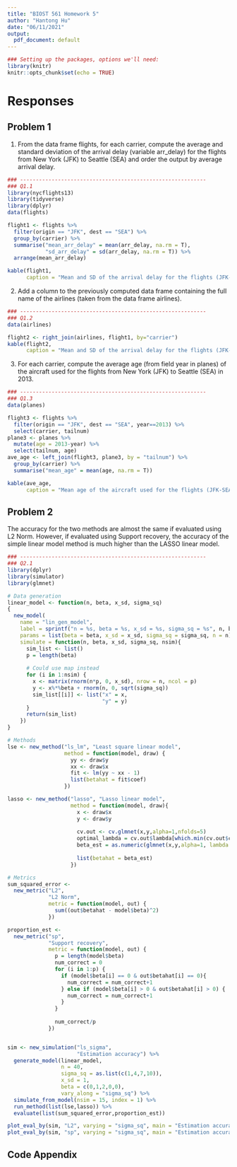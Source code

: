 ---
title: "BIOST 561 Homework 5"
author: "Hantong Hu"
date: "06/11/2021"
output:
  pdf_document: default
---


```{r setup, include=FALSE}
### Setting up the packages, options we'll need:
library(knitr)
knitr::opts_chunk$set(echo = TRUE)
```

# Responses 

## Problem 1

1. From the data frame flights, for each carrier, compute the average and standard deviation of the arrival delay (variable arr_delay) for the flights from New York (JFK) to Seattle (SEA) and order the output by average arrival delay.

```{r Q1.1, message=F, echo=F, warning=F}
### -----------------------------------------------------------
### Q1.1
library(nycflights13)
library(tidyverse)
library(dplyr)
data(flights)

flight1 <- flights %>% 
  filter(origin == "JFK", dest == "SEA") %>%
  group_by(carrier) %>%
  summarise("mean_arr_delay" = mean(arr_delay, na.rm = T),
            "sd_arr_delay" = sd(arr_delay, na.rm = T)) %>%
  arrange(mean_arr_delay)

kable(flight1,
      caption = "Mean and SD of the arrival delay for the flights (JFK-SEA)")
```

2. Add a column to the previously computed data frame containing the full name of the airlines (taken from the data frame airlines).

```{r Q1.2, message=F, echo=F}
### -----------------------------------------------------------
### Q1.2
data(airlines)

flight2 <- right_join(airlines, flight1, by="carrier")
kable(flight2,
      caption = "Mean and SD of the arrival delay for the flights (JFK-SEA) with Carrier Name")
```

3. For each carrier, compute the average age (from field year in planes) of the aircraft used for the flights from New York (JFK) to Seattle (SEA) in 2013.

```{r Q1.3, message=F, echo=F}
### -----------------------------------------------------------
### Q1.3
data(planes)

flight3 <- flights %>% 
  filter(origin == "JFK", dest == "SEA", year==2013) %>%
  select(carrier, tailnum)
plane3 <- planes %>%
  mutate(age = 2013-year) %>%
  select(tailnum, age)
ave_age <- left_join(flight3, plane3, by = "tailnum") %>%
  group_by(carrier) %>%
  summarise("mean_age" = mean(age, na.rm = T))

kable(ave_age,
      caption = "Mean age of the aircraft used for the flights (JFK-SEA) in 2013")
```

## Problem 2

The accuracy for the two methods are almost the same if evaluated using L2 Norm. However, if evaluated using Support recovery, the accuracy of the simple linear model method is much higher than the LASSO linear model.

```{r Q2.1, message=F, echo=F, warning=F, results='hide', fig.height=4}
### -----------------------------------------------------------
### Q2.1
library(dplyr)
library(simulator)
library(glmnet)

# Data generation
linear_model <- function(n, beta, x_sd, sigma_sq) 
{
  new_model(
    name = "lin_gen_model", 
    label = sprintf("n = %s, beta = %s, x_sd = %s, sigma_sq = %s", n, beta, x_sd, sigma_sq),
    params = list(beta = beta, x_sd = x_sd, sigma_sq = sigma_sq, n = n),
    simulate = function(n, beta, x_sd, sigma_sq, nsim){
      sim_list <- list()
      p = length(beta)
      
      # Could use map instead
      for (i in 1:nsim) {
        x <- matrix(rnorm(n*p, 0, x_sd), nrow = n, ncol = p)
        y <- x%*%beta + rnorm(n, 0, sqrt(sigma_sq))
        sim_list[[i]] <- list("x" = x,
                              "y" = y)
      }
      return(sim_list) 
    })
}

# Methods
lse <- new_method("ls_lm", "Least square linear model",
                  method = function(model, draw) {
                    yy <- draw$y
                    xx <- draw$x
                    fit <- lm(yy ~ xx - 1)
                    list(betahat = fit$coef)
                  })

lasso <- new_method("lasso", "Lasso linear model",
                    method = function(model, draw){
                      x <- draw$x
                      y <- draw$y
                      
                      cv.out <- cv.glmnet(x,y,alpha=1,nfolds=5)
                      optimal_lambda = cv.out$lambda[which.min(cv.out$cvm)]
                      beta_est = as.numeric(glmnet(x,y,alpha=1, lambda = optimal_lambda)$beta)
                      
                      list(betahat = beta_est)
                    })

# Metrics
sum_squared_error <- 
  new_metric("L2", 
             "L2 Norm",
             metric = function(model, out) {
               sum((out$betahat - model$beta)^2)
             })

proportion_est <- 
  new_metric("sp",
             "Support recovery",
             metric = function(model, out) {
               p = length(model$beta)
               num_correct = 0
               for (i in 1:p) {
                 if (model$beta[i] == 0 & out$betahat[i] == 0){
                   num_correct = num_correct+1
                 } else if (model$beta[i] > 0 & out$betahat[i] > 0) {
                   num_correct = num_correct+1
                 }
               }
               
               num_correct/p
             })


sim <- new_simulation("ls_sigma", 
                      "Estimation accuracy") %>%
  generate_model(linear_model,
                 n = 40,
                 sigma_sq = as.list(c(1,4,7,10)),
                 x_sd = 1,
                 beta = c(0,1,2,0,0),
                 vary_along = "sigma_sq") %>%
  simulate_from_model(nsim = 15, index = 1) %>%
  run_method(list(lse,lasso)) %>%
  evaluate(list(sum_squared_error,proportion_est))

plot_eval_by(sim, "L2", varying = "sigma_sq", main = "Estimation accuracy (L2 norm)")
plot_eval_by(sim, "sp", varying = "sigma_sq", main = "Estimation accuracy (Support recovery)")

```


\pagebreak

## Code Appendix

```{r, ref.label=knitr::all_labels(),echo=TRUE,eval=FALSE}
```
